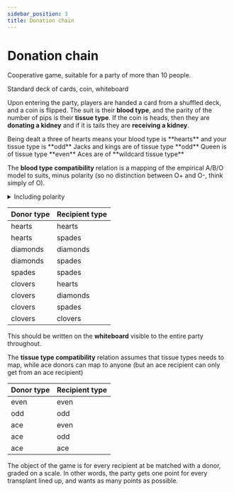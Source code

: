 ```yaml
---
sidebar_position: 3
title: Donation chain
---
```



# Donation chain

Cooperative game, suitable for a party of more than 10 people.

<Admonition type="info" title="Equipment"> 
<p>
Standard deck of cards, coin, whiteboard
</p>
</Admonition>

Upon entering the party, players are handed a card from a shuffled deck, and a coin is flipped. The suit is their **blood type**, and the parity of the number of pips is their **tissue type**. If the coin is heads, then they are **donating a kidney** and if it is tails they are **receiving a kidney**.

<Tabs lazy> 
<TabItem value="three-of-hearts" label="Three of hearts" default> 
Being dealt a three of hearts means your blood type is **hearts** and your tissue type is **odd**
</TabItem> 
<TabItem value="jacks-kings" label="Jacks and kings"> 
Jacks and kings are of tissue type **odd**
</TabItem> 
<TabItem value="queens" label="Queens">
Queen is of tissue type **even**
</TabItem>
<TabItem value="aces" label="Aces">
Aces are of **wildcard tissue type**
</TabItem>
</Tabs>

The **blood type compatibility** relation is a mapping of the empirical A/B/O model to suits, minus polarity (so no distinction between O+ and O-, think simply of O).

<details> 
<summary>
Including polarity
</summary>
<p>
If you have above a certain threshold of people, it may be compelling to add another bit (like two decks of cards, one red on the back one blue on the back, shuffled together) to include polarity, but I think simply 4 blood types is compelling for the size of the first party I'm playing this at. 
</p>
</details>

| Donor type | Recipient type |
| ---------- | -------------- |
| hearts     | hearts         |
| hearts     | spades         |
| diamonds   | diamonds       |
| diamonds   | spades         |
| spades     | spades         |
| clovers    | hearts         |
| clovers    | diamonds       |
| clovers    | spades         |
| clovers    | clovers        |

This should be written on the **whiteboard** visible to the entire party throughout.

The **tissue type compatibility** relation assumes that tissue types needs to map, while ace donors can map to anyone (but an ace recipient can only get from an ace recipient)

| Donor type | Recipient type |
| ---------- | -------------- |
| even       | even           |
| odd        | odd            |
| ace        | even           |
| ace        | odd            |
| ace        | ace            |

The object of the game is for every recipient at be matched with a donor, graded on a scale. In other words, the party gets one point for every transplant lined up, and wants as many points as possible.

